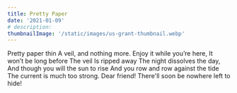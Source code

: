 ```yaml
---
title: Pretty Paper
date: '2021-01-09'
# description:
thumbnailImage: '/static/images/us-grant-thumbnail.webp'
---
```


<Box>
  Pretty paper thin A veil, and nothing more. Enjoy it while you’re here, It
  won’t be long before The veil Is ripped away The night dissolves the day, And
  though you will the sun to rise And you row and row against the tide The
  current is much too strong. Dear friend! There'll soon be nowhere left to
  hide!
</Box>
